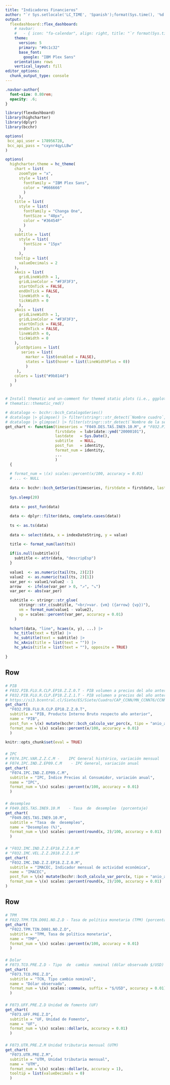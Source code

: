 ```yaml
---
title: "Indicadores Financieros"
author: "`r Sys.setlocale('LC_TIME', 'Spanish');format(Sys.time(), '%d %B, %Y')`"
output: 
  flexdashboard::flex_dashboard:
    # navbar:
    #   - { icon: "fa-calendar", align: right, title: "`r format(Sys.time(), '%d %B, %Y')`"}
    theme:
      version: 5
      primary: "#0c1c32"
      base_font:
        google: "IBM Plex Sans"
    orientation: rows
    vertical_layout: fill
editor_options: 
  chunk_output_type: console
---
```

 
```css
.navbar-author{ 
  font-size: 0.80rem;
  opacity: .6;
}
```



```r
library(flexdashboard)
library(highcharter)
library(dplyr)
library(bcchr)

options(
 bcc_api_user = 178956728,
 bcc_api_pass = "cxynr4qyLLBw"
)

options(
  highcharter.theme = hc_theme(
    chart = list(
      zoomType = "x",
      style = list(
        fontFamily = "IBM Plex Sans",
        color = "#666666"
        )
      ),
    title = list(
      style = list(
        fontFamily = "Changa One",
        fontSize = "40px",
        color = "#36454F"
        )
      ),
    subtitle = list(
      style = list(
        fontSize = "15px"
        )
      ),
    tooltip = list(
      valueDecimals = 2
    ),
    xAxis = list(
      gridLineWidth = 1,
      gridLineColor = "#F3F3F3",
      startOnTick = FALSE,
      endOnTick = FALSE,
      lineWidth = 0,
      tickWidth = 0
      ),
    yAxis = list(
      gridLineWidth = 1,
      gridLineColor = "#F3F3F3",
      startOnTick = FALSE,
      endOnTick = FALSE,
      lineWidth = 0,
      tickWidth = 0
    ),
     plotOptions = list(
       series = list(
         marker = list(enabled = FALSE),
         states = list(hover = list(lineWidthPlus = 0))
         )
     ),
    colors = list("#9b814d")
    )
  )


# Install thematic and un-comment for themed static plots (i.e., ggplot2)
# thematic::thematic_rmd()
```

```r
# dcatalogo <- bcchr::bcch_CatalogoSeries()
# dcatalogo |> glimpse() |> filter(stringr::str_detect(`Nombre cuadro`, "IMACEC")) |> View()
# dcatalogo |> glimpse() |> filter(stringr::str_detect(`Nombre de la serie`, "IMACEC")) |> View()
get_chart <- function(timeseries = "F049.DES.TAS.INE9.10.M", # "F032.PIB.FLU.R.CLP.EP18.Z.Z.0.T",
                      firstdate  = lubridate::ymd("20000101"),
                      lastdate   = Sys.Date(),
                      subtitle   = NULL,
                      post_fun   = identity,
                      format_num = identity,
                      ...
                      )
  {
  
  # format_num = \(x) scales::percent(x/100, accuracy = 0.01)
  # ... <- NULL
  
  data <- bcchr::bcch_GetSeries(timeseries, firstdate = firstdate, lastdate = lastdate)
  
  Sys.sleep(20)
  
  data <- post_fun(data)
  
  data <- dplyr::filter(data, complete.cases(data))
  
  ts <- as.ts(data)
  
  data <- select(data, x = indexDateString, y = value)

  title <- format_num(last(ts))
  
  if(is.null(subtitle)){
    subtitle <- attr(data, "descripEsp")
  }
  
  value1  <- as.numeric(tail(ts, 2)[2])
  value2  <- as.numeric(tail(ts, 2)[1])
  var_per <- value1/value2 - 1
  arrow   <- ifelse(var_per > 0, "↗", "↘")
  var_per <- abs(var_per)

  subtitle <- stringr::str_glue(
      stringr::str_c(subtitle, "<br/>var. {vm} ({arrow} {vp})"),
      vm = format_num(value1 - value2),
      vp = scales::percent(var_per, accuracy = 0.01)
    )
  
  hchart(data, "line", hcaes(x, y), ...) |>
    hc_title(text = title) |>
    hc_subtitle(text = subtitle) |>
    hc_xAxis(title = list(text = "")) |>
    hc_yAxis(title = list(text = ""), opposite = TRUE) 
  
}
```

Row 
-----------------------------------------------------------------------

###

```r
# PIB
# F032.PIB.FLU.R.CLP.EP18.Z.Z.0.T - PIB volumen a precios del año anterior encadenado
# F032.PIB.FLU.R.CLP.EP18.Z.Z.1.T - PIB volumen a precios del año anterior encadenado (desestacionalizado)
# https://si3.bcentral.cl/Siete/ES/Siete/Cuadro/CAP_CCNN/MN_CCNN76/CCNN2018_P0_V2/637801082315858005?cbFechaInicio=2013&cbFechaTermino=2022&cbFrecuencia=QUARTERLY&cbCalculo=YTYPCT&cbFechaBase=
get_chart(
  "F032.PIB.FLU.R.CLP.EP18.Z.Z.0.T", 
  subtitle = "PIB, Producto Interno Bruto respecto año anterior",
  name = "PIB",
  post_fun = \(x) mutate(bcchr::bcch_calculo_var_porc(x, tipo = "anio_anterior"), value = 100 * value),
  format_num = \(x) scales::percent(x/100, accuracy = 0.01)
  )

knitr::opts_chunk$set(eval = TRUE)
```

###

```r
# IPC
# F074.IPC.VAR.Z.Z.C.M -	IPC General histórico, variación mensual
# F074.IPC.IND.Z.EP09.C.M	 - IPC General, variación anual
get_chart(
  "F074.IPC.IND.Z.EP09.C.M", 
  subtitle = "IPC, Índice Precios al Consumidor, variación anual",
  name = "IPC",
  format_num = \(x) scales::percent(x/100, accuracy = 0.01)
  )
```

###

```r
# desempleo
# F049.DES.TAS.INE9.10.M	- Tasa  de  desempleo  (porcentaje)
get_chart(
  "F049.DES.TAS.INE9.10.M",
  subtitle = "Tasa  de  desempleo",
  name = "Desempleo (%)",
  format_num = \(x) scales::percent(round(x, 2)/100, accuracy = 0.01)
  )
```

###

```r
# "F032.IMC.IND.Z.Z.EP18.Z.Z.0.M"
# "F032.IMC.VEL.Z.Z.2018.Z.Z.1.M"
get_chart(
  "F032.IMC.IND.Z.Z.EP18.Z.Z.0.M",
  subtitle = "IMACEC, Indicador mensual de actividad económica",
  name = "IMACEC",
  post_fun = \(x) mutate(bcchr::bcch_calculo_var_porc(x, tipo = "anio_anterior"), value = 100 * value),
  format_num = \(x) scales::percent(round(x, 2)/100, accuracy = 0.01)
)
```

Row
-----------------------------------------------------------------------


###

```r
# TPM
# F022.TPM.TIN.D001.NO.Z.D - Tasa de política monetaria (TPM) (porcentaje)
get_chart(
  "F022.TPM.TIN.D001.NO.Z.D",
  subtitle = "TPM, Tasa de política monetaria",
  name = "TMP",
  format_num = \(x) scales::percent(x/100, accuracy = 0.01)
  )
```

###

```r
# Dolar
# F073.TCO.PRE.Z.D - Tipo  de  cambio  nominal (dólar observado $/USD)        
get_chart(
  "F073.TCO.PRE.Z.D",
  subtitle = "TCN, Tipo cambio nominal",
  name = "Dólar observado",
  format_num = \(x) scales::comma(x, suffix = "$/USD", accuracy = 0.01)
  )
```

###

```r
# F073.UFF.PRE.Z.D Unidad de fomento (UF)
get_chart(
  "F073.UFF.PRE.Z.D",
  subtitle = "UF, Unidad de Fomento",
  name = "UF",
  format_num = \(x) scales::dollar(x, accuracy = 0.01)
  )
```

###

```r
# F073.UTR.PRE.Z.M Unidad tributaria mensual (UTM)
get_chart(
  "F073.UTR.PRE.Z.M",
  subtitle = "UTM, Unidad tributaria mensual",
  name = "UTM",
  format_num = \(x) scales::dollar(x, accuracy = 1),
  tooltip = list(valueDecimals = 0)
  )
```

